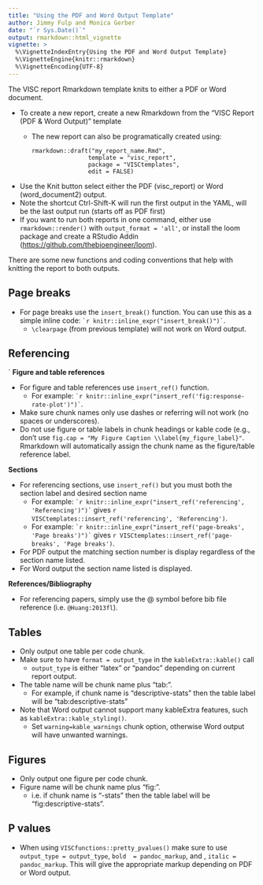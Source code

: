 ```yaml
---
title: "Using the PDF and Word Output Template"
author: Jimmy Fulp and Monica Gerber
date: "`r Sys.Date()`"
output: rmarkdown::html_vignette
vignette: >
  %\VignetteIndexEntry{Using the PDF and Word Output Template}
  %\VignetteEngine{knitr::rmarkdown}
  %\VignetteEncoding{UTF-8}
---
```


The VISC report Rmarkdown template knits to either a PDF or Word document. 

* To create a new report, create a new Rmarkdown from the "VISC Report (PDF & Word Output)" template
  * The new report can also be programatically created using:
    ```
    rmarkdown::draft("my_report_name.Rmd", 
                    template = "visc_report", 
                    package = "VISCtemplates", 
                    edit = FALSE)
    ```
* Use the Knit button select either the PDF (visc_report) or Word (word_document2) output.
* Note the shortcut Ctrl-Shift-K will run the first output in the YAML, will be the last output run (starts off as PDF first)
* If you want to run both reports in one command, either use `rmarkdown::render()` with `output_format = 'all'`, or install the loom package and create a RStudio Addin (<https://github.com/thebioengineer/loom>).


There are some new functions and coding conventions that help with knitting the report to both outputs.

## Page breaks

* For page breaks use the `insert_break()` function. You can use this as a simple inline code: `` `r knitr::inline_expr("insert_break()")` ``.
    + `\clearpage` (from previous template) will not work on Word output.
    
## Referencing
`
**Figure and table references**

* For figure and table references use `insert_ref()` function.
    + For example: `` `r knitr::inline_expr("insert_ref('fig:response-rate-plot')")` ``.
* Make sure chunk names only use dashes or referring will not work (no spaces or underscores).
* Do not use figure or table labels in chunk headings or kable code (e.g., don't use `fig.cap = "My Figure Caption \\label{my_figure_label}"`. Rmarkdown will automatically assign the chunk name as the figure/table reference label.

**Sections** 

* For referencing sections, use `insert_ref()` but you must both the section label and desired section name
    + For example: `` `r knitr::inline_expr("insert_ref('referencing', 'Referencing')")` `` gives `r VISCtemplates::insert_ref('referencing', 'Referencing')`.
    + For example: `` `r knitr::inline_expr("insert_ref('page-breaks', 'Page breaks')")` `` gives `r VISCtemplates::insert_ref('page-breaks', 'Page breaks')`.
* For PDF output the matching section number is display regardless of the section name listed.
* For Word output the section name listed is displayed.

**References/Bibliography**

*  For referencing papers, simply use the @ symbol before bib file reference (i.e. `@Huang:2013fl`).


## Tables

* Only output one table per code chunk.
* Make sure to have `format = output_type` in the `kableExtra::kable()` call 
    + `output_type` is either "latex" or "pandoc" depending on current report output.
* The table name will be chunk name plus "tab:".
    + For example, if chunk name is "descriptive-stats" then the table label will be "tab:descriptive-stats"
* Note that Word output cannot support many kableExtra features, such as `kableExtra::kable_styling()`.
   + Set `warning=kable_warnings` chunk option, otherwise Word output will have unwanted warnings.

## Figures

* Only output one figure per code chunk.
* Figure name will be chunk name plus "fig:".
    + i.e. if chunk name is "-stats" then the table label will be "fig:descriptive-stats".
    
## P values

* When using `VISCfunctions::pretty_pvalues()` make sure to use `output_type = output_type`,  `bold  = pandoc_markup`, and ,  `italic = pandoc_markup`. This will give the appropriate markup depending on PDF or Word output.

